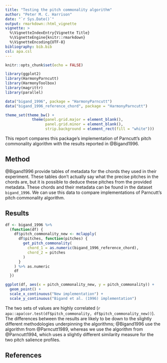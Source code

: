 ```yaml
---
title: "Testing the pitch commonality algorithm"
author: "Peter M. C. Harrison"
date: "`r Sys.Date()`"
output: rmarkdown::html_vignette
vignette: >
  %\VignetteIndexEntry{Vignette Title}
  %\VignetteEngine{knitr::rmarkdown}
  %\VignetteEncoding{UTF-8}
bibliography: bib.bib
csl: apa.csl
---
```


```r
knitr::opts_chunk$set(echo = FALSE)

library(ggplot2)
library(HarmonyParncutt)
library(HarmonyToolbox)
library(magrittr)
library(parallel)

data("bigand_1996", package = "HarmonyParncutt")
data("bigand_1996_reference_chord", package = "HarmonyParncutt")

theme_set(theme_bw() +
            theme(panel.grid.major = element_blank(),
                  panel.grid.minor = element_blank(),
                  strip.background = element_rect(fill = "white")))
```

This report compares this package's implementation of Parncutt's pitch commonality algorithm with the results reported in @Bigand1996.

## Method

@Bigand1996 provide tables of metadata for the chords they used in their experiment. These tables don't actually say what the precise pitches in the chords are, but it is possible to deduce these pitches from the provided metadata. These chords and their metadata can be found in the dataset `bigand_1996`. We can use this data to compare implementations of Parncutt's pitch commonality algorithm.

## Results

```r
df <- bigand_1996 %>%
  (function(df) {
    df$pitch_commonality_new <- mclapply(
      df$pitches, function(pitches) {
        get_pitch_commonality(
          chord_1 = as.numeric(bigand_1996_reference_chord),
          chord_2 = pitches
        )
      }
    ) %>% as.numeric
    df
  })

ggplot(df, aes(x = pitch_commonality_new, y = pitch_commonality)) +
  geom_point() +
  scale_x_continuous("New implementation") +
  scale_y_continuous("Bigand et al. (1996) implementation")
```

The two sets of values are highly correlated (`r apa::apa(cor.test(df$pitch_commonality, df$pitch_commonality_new))`). The differences between the results are likely to be down to the slightly different methodologies underpinning the algorithms; @Bigand1996 use the algorithm from @Parncutt1989, whereas we use the algorithm from @Parncutt1994, which uses a slightly different similarity measure for the two pitch salience profiles.

## References
